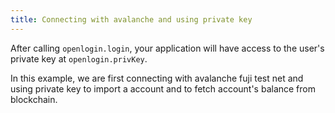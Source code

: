 ```yaml
---
title: Connecting with avalanche and using private key
---
```


After calling `openlogin.login`, your application will
have access to the user's private key at `openlogin.privKey`.

In this example, we are first connecting with avalanche fuji test net and
using private key to import a account and to fetch account's balance
from blockchain.
